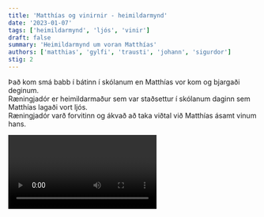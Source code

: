 ```yaml
---
title: 'Matthías og vinirnir - heimildarmynd'
date: '2023-01-07'
tags: ['heimildarmynd', 'ljós', 'vinir']
draft: false
summary: 'Heimildarmynd um voran Matthías'
authors: ['matthias', 'gylfi', 'trausti', 'johann', 'sigurdor']
stig: 2
---
```


Það kom smá babb í bátinn í skólanum
en Matthías vor kom og bjargaði deginum.\
Ræningjadór er heimildarmaður sem var staðsettur í skólanum
daginn sem Matthías lagaði vort ljós.\
Ræningjadór varð forvitinn og ákvað að taka
viðtal við Matthías ásamt vinum hans.

<Video id="f9G0X6xDN3M" />
